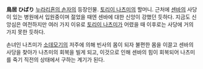 '''鳥居 ひばり'''
[[누라리횬의 손자]]의 등장인물. [[토리이 나츠미]]의 할머니. 
근처에 [[센바]]의 사당이 있는 병원에서 입원중이며 젊었을 때엔 센바에 대한 신앙이 강했던 듯하다. 지금도 신앙심은 여전하지만 여러 가지 이유로 [[토리이 나츠미]]가 어렸을 때 이후로는 사당에 거의 가지 못한 듯하다.

손녀인 나츠미가 [[소데모기]]의 저주에 의해 빈사의 몸이 되자 불편한 몸을 이끌고 센바의 사당을 찾아가 나츠미의 회복을 빌게 되고, 이것으로 인해 센바의 힘이 회복되어 나츠미를 죽기 직전의 상태에서 구하는 계기가 된다.
